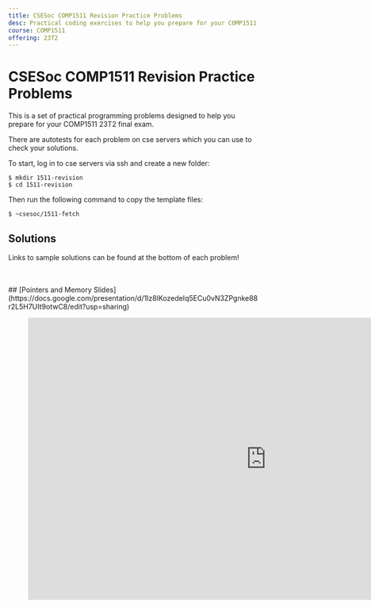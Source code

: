 ```yaml
---
title: CSESoc COMP1511 Revision Practice Problems
desc: Practical coding exercises to help you prepare for your COMP1511 23T2 final exam 😄
course: COMP1511
offering: 23T2
---
```


# CSESoc COMP1511 Revision Practice Problems

This is a set of practical programming problems designed to help you prepare for your COMP1511 23T2 final exam.

There are autotests for each problem on cse servers which you can use to check your solutions.

To start, log in to cse servers via ssh and create a new folder:

```bash:~
$ mkdir 1511-revision
$ cd 1511-revision
```

Then run the following command to copy the template files:

```bash:~/1511-revision
$ ~csesoc/1511-fetch
```

## Solutions

Links to sample solutions can be found at the bottom of each problem!

<br />
<br />
## [Pointers and Memory
Slides](https://docs.google.com/presentation/d/1Iz8lKozedeIq5ECu0vN3ZPgnke88r2L5H7UIt9otwC8/edit?usp=sharing)

<figure class="video_container">
  <iframe
    src="https://docs.google.com/presentation/d/e/2PACX-1vSrzCDBJhJKV9AO8xCmFkjd6LpFnf9r2anwIIZe276k3Cn-NFI_nrbyXq8wAnPUMpWsRu_aS2csf-pu/embed?start=false&loop=false&delayms=60000"
    frameborder="0"
    width="960"
    height="569"
    allowfullscreen="true"
    mozallowfullscreen="true"
    webkitallowfullscreen="true"></iframe>
</figure>
